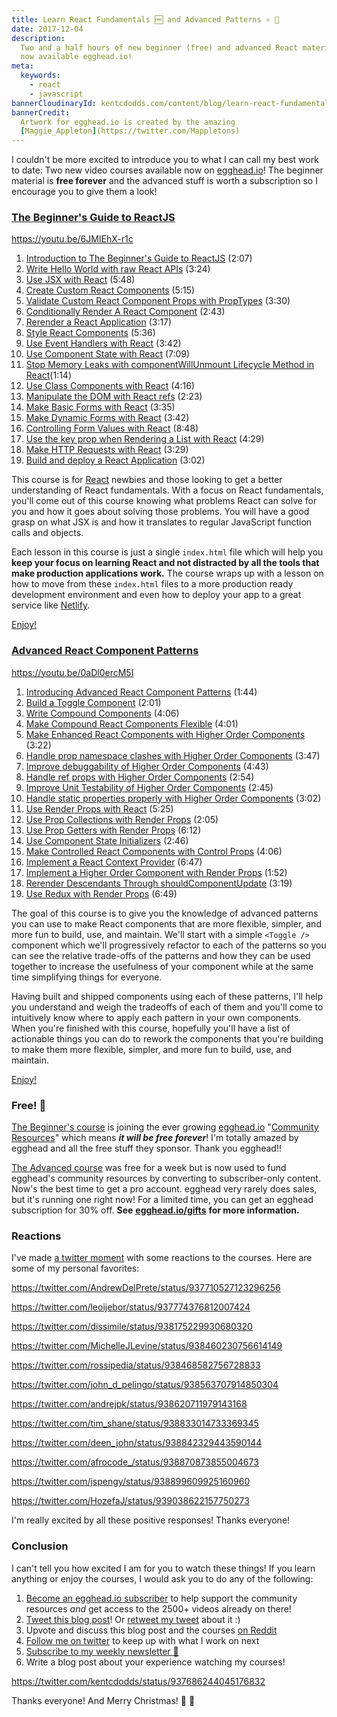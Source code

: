 ```yaml
---
title: Learn React Fundamentals 🆓 and Advanced Patterns ⚛️ 🎁
date: 2017-12-04
description:
  Two and a half hours of new beginner (free) and advanced React material are
  now available egghead.io!
meta:
  keywords:
    - react
    - javascript
bannerCloudinaryId: kentcdodds.com/content/blog/learn-react-fundamentals-and-advanced-patterns/banner.png
bannerCredit:
  Artwork for egghead.io is created by the amazing
  [Maggie_Appleton](https://twitter.com/Mappletons)
---
```


I couldn't be more excited to introduce you to what I can call my best work to
date: Two new video courses available now on [egghead.io](http://egghead.io)!
The beginner material is **free forever** and the advanced stuff is worth a
subscription so I encourage you to give them a look!

### [The Beginner's Guide to ReactJS](https://egghead.io/courses/the-beginner-s-guide-to-reactjs)

https://youtu.be/6JMIEhX-r1c

1.  [Introduction to The Beginner's Guide to ReactJS](https://egghead.io/lessons/react-introduction-to-the-beginner-s-guide-to-reactjs)
    (2:07)
2.  [Write Hello World with raw React APIs](https://egghead.io/lessons/react-write-hello-world-with-raw-react-apis)
    (3:24)
3.  [Use JSX with React](https://egghead.io/lessons/react-use-jsx-with-react)
    (5:48)
4.  [Create Custom React Components](https://egghead.io/lessons/react-create-custom-react-components)
    (5:15)
5.  [Validate Custom React Component Props with PropTypes](https://egghead.io/lessons/react-validate-custom-react-component-props-with-proptypes)
    (3:30)
6.  [Conditionally Render A React Component](https://egghead.io/lessons/egghead-conditionally-render-a-react-component)
    (2:43)
7.  [Rerender a React Application](https://egghead.io/lessons/react-rerender-a-react-application)
    (3:17)
8.  [Style React Components](https://egghead.io/lessons/react-style-react-components)
    (5:36)
9.  [Use Event Handlers with React](https://egghead.io/lessons/egghead-use-event-handlers-with-react)
    (3:42)
10. [Use Component State with React](https://egghead.io/lessons/react-use-component-state-with-react)
    (7:09)
11. [Stop Memory Leaks with componentWillUnmount Lifecycle Method in React](https://egghead.io/lessons/react-stop-memory-leaks-with-componentwillunmount-lifecycle-method-in-react)(1:14)
12. [Use Class Components with React](https://egghead.io/lessons/egghead-use-class-components-with-react)
    (4:16)
13. [Manipulate the DOM with React refs](https://egghead.io/lessons/egghead-manipulate-the-dom-with-react-refs)
    (2:23)
14. [Make Basic Forms with React](https://egghead.io/lessons/egghead-make-basic-forms-with-react)
    (3:35)
15. [Make Dynamic Forms with React](https://egghead.io/lessons/egghead-make-dynamic-forms-with-react)
    (3:42)
16. [Controlling Form Values with React](https://egghead.io/lessons/egghead-controlling-form-values-with-react)
    (8:48)
17. [Use the key prop when Rendering a List with React](https://egghead.io/lessons/egghead-use-the-key-prop-when-rendering-a-list-with-react)
    (4:29)
18. [Make HTTP Requests with React](https://egghead.io/lessons/egghead-make-http-requests-with-react)
    (3:29)
19. [Build and deploy a React Application](https://egghead.io/lessons/egghead-build-and-deploy-a-react-application)
    (3:02)

This course is for [React](https://reactjs.org) newbies and those looking to get
a better understanding of React fundamentals. With a focus on React
fundamentals, you'll come out of this course knowing what problems React can
solve for you and how it goes about solving those problems. You will have a good
grasp on what JSX is and how it translates to regular JavaScript function calls
and objects.

Each lesson in this course is just a single `index.html` file which will help
you **keep your focus on learning React and not distracted by all the tools that
make production applications work.** The course wraps up with a lesson on how to
move from these `index.html` files to a more production ready development
environment and even how to deploy your app to a great service like
[Netlify](https://www.netlify.com).

[Enjoy!](https://egghead.io/courses/the-beginner-s-guide-to-reactjs)

### [Advanced React Component Patterns](https://egghead.io/courses/advanced-react-component-patterns)

https://youtu.be/0aDl0ercM5I

1.  [Introducing Advanced React Component Patterns](https://egghead.io/lessons/react-introducing-advanced-react-component-patterns)
    (1:44)
2.  [Build a Toggle Component](https://egghead.io/lessons/react-build-a-toggle-component)
    (2:01)
3.  [Write Compound Components](https://egghead.io/lessons/react-write-compound-components)
    (4:06)
4.  [Make Compound React Components Flexible](https://egghead.io/lessons/react-make-compound-react-components-flexible)
    (4:01)
5.  [Make Enhanced React Components with Higher Order Components](https://egghead.io/lessons/react-make-enhanced-react-components-with-higher-order-components)
    (3:22)
6.  [Handle prop namespace clashes with Higher Order Components](https://egghead.io/lessons/react-handle-prop-namespace-clashes-with-higher-order-components)
    (3:47)
7.  [Improve debuggability of Higher Order Components](https://egghead.io/lessons/react-improve-debuggability-of-higher-order-components)
    (4:43)
8.  [Handle ref props with Higher Order Components](https://egghead.io/lessons/react-handle-ref-props-with-higher-order-components)
    (2:54)
9.  [Improve Unit Testability of Higher Order Components](https://egghead.io/lessons/react-improve-unit-testability-of-higher-order-components)
    (2:45)
10. [Handle static properties properly with Higher Order Components](https://egghead.io/lessons/react-handle-static-properties-properly-with-higher-order-components)
    (3:02)
11. [Use Render Props with React](https://egghead.io/lessons/react-use-render-props-with-react)
    (5:25)
12. [Use Prop Collections with Render Props](https://egghead.io/lessons/react-use-prop-collections-with-render-props)
    (2:05)
13. [Use Prop Getters with Render Props](https://egghead.io/lessons/react-use-prop-getters-with-render-props)
    (6:12)
14. [Use Component State Initializers](https://egghead.io/lessons/react-use-component-state-initializers)
    (2:46)
15. [Make Controlled React Components with Control Props](https://egghead.io/lessons/react-make-controlled-react-components-with-control-props)
    (4:06)
16. [Implement a React Context Provider](https://egghead.io/lessons/react-implement-a-react-context-provider)
    (6:47)
17. [Implement a Higher Order Component with Render Props](https://egghead.io/lessons/react-implement-a-higher-order-component-with-render-props)
    (1:52)
18. [Rerender Descendants Through shouldComponentUpdate](https://egghead.io/lessons/react-rerender-descendants-through-shouldcomponentupdate)
    (3:19)
19. [Use Redux with Render Props](https://egghead.io/lessons/react-use-redux-with-render-props)
    (6:49)

The goal of this course is to give you the knowledge of advanced patterns you
can use to make React components that are more flexible, simpler, and more fun
to build, use, and maintain. We'll start with a simple `<Toggle />` component
which we'll progressively refactor to each of the patterns so you can see the
relative trade-offs of the patterns and how they can be used together to
increase the usefulness of your component while at the same time simplifying
things for everyone.

Having built and shipped components using each of these patterns, I'll help you
understand and weigh the tradeoffs of each of them and you'll come to
intuitively know where to apply each pattern in your own components. When you're
finished with this course, hopefully you'll have a list of actionable things you
can do to rework the components that you're building to make them more flexible,
simpler, and more fun to build, use, and maintain.

[Enjoy!](https://egghead.io/courses/advanced-react-component-patterns)

### Free! 🤑

[The Beginner's course](https://egghead.io/courses/the-beginner-s-guide-to-reactjs)
is joining the ever growing [egghead.io](http://egghead.io)
"[Community Resources](https://egghead.io/community/resources)" which means
**_it will be free forever_**! I'm totally amazed by egghead and all the free
stuff they sponsor. Thank you egghead!!

[The Advanced course](https://egghead.io/courses/advanced-react-component-patterns)
was free for a week but is now used to fund egghead's community resources by
converting to subscriber-only content. Now's the best time to get a pro account.
egghead very rarely does sales, but it's running one right now! For a limited
time, you can get an egghead subscription for 30% off. **See**
[**egghead.io/gifts**](https://egghead.io/gifts) **for more information.**

### Reactions

I've made [a twitter moment](https://twitter.com/i/moments/939148994017509376)
with some reactions to the courses. Here are some of my personal favorites:

https://twitter.com/AndrewDelPrete/status/937710527123296256

https://twitter.com/leoijebor/status/937774376812007424

https://twitter.com/dissimile/status/938175229930680320

https://twitter.com/MichelleJLevine/status/938460230756614149

https://twitter.com/rossipedia/status/938468582756728833

https://twitter.com/john_d_pelingo/status/938563707914850304

https://twitter.com/andrejpk/status/938620711979143168

https://twitter.com/tim_shane/status/938833014733369345

https://twitter.com/deen_john/status/938842329443590144

https://twitter.com/afrocode_/status/938870873855004673

https://twitter.com/jspengy/status/938899609925160960

https://twitter.com/HozefaJ/status/939038622157750273

I'm really excited by all these positive responses! Thanks everyone!

### Conclusion

I can't tell you how excited I am for you to watch these things! If you learn
anything or enjoy the courses, I would ask you to do any of the following:

1.  [Become an egghead.io subscriber](https://egghead.io/pricing) to help
    support the community resources _and_ get access to the 2500+ videos already
    on there!
2.  [Tweet this blog post](https://twitter.com/intent/tweet?text=🎁⚛️%20“Learn%20React%20Fundamentals%20and%20Advanced%20Patterns”%20by%20@kentcdodds%20https://kentcdodds.com/blog/learn-react-fundamentals-and-advanced-patterns%20🎁⚛️)!
    Or
    [retweet my tweet](https://twitter.com/kentcdodds/status/937686244045176832)
    about it :)
3.  Upvote and discuss this blog post and the courses
    [on Reddit](https://www.reddit.com/r/reactjs/comments/7hq91g/learn_react_fundamentals_and_advanced_patterns)
4.  [Follow me on twitter](https://twitter.com/kentcdodds) to keep up with what
    I work on next
5.  [Subscribe to my weekly newsletter 💌](http://kcd.im/news)
6.  Write a blog post about your experience watching my courses!

https://twitter.com/kentcdodds/status/937686244045176832

Thanks everyone! And Merry Christmas! 🎁 🎄
